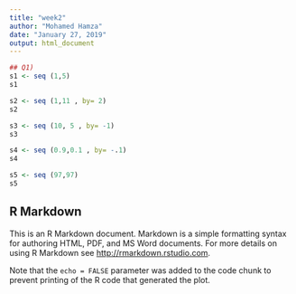 ```yaml
---
title: "week2"
author: "Mohamed Hamza"
date: "January 27, 2019"
output: html_document
---
```



```r
## Q1)
s1 <- seq (1,5)
s1

s2 <- seq (1,11 , by= 2)
s2

s3 <- seq (10, 5 , by= -1)
s3

s4 <- seq (0.9,0.1 , by= -.1)
s4

s5 <- seq (97,97)
s5


```














## R Markdown

This is an R Markdown document. Markdown is a simple formatting syntax for authoring HTML, PDF, and MS Word documents. For more details on using R Markdown see <http://rmarkdown.rstudio.com>.


Note that the `echo = FALSE` parameter was added to the code chunk to prevent printing of the R code that generated the plot.

